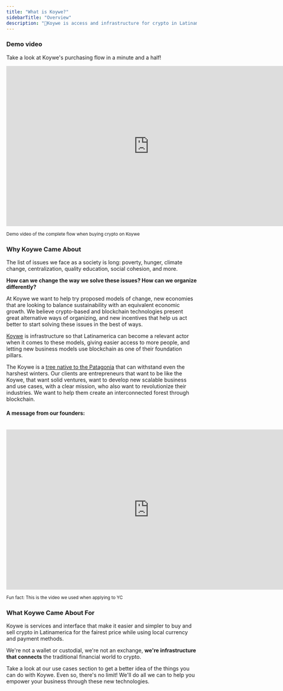 ```yaml
---
title: "What is Koywe?"
sidebarTitle: "Overview"
description: "🌳Koywe is access and infrastructure for crypto in Latinamerica."
---
```


### Demo video

Take a look at Koywe's purchasing flow in a minute and a half!

<iframe
  width="753"
  height="424"
  src="https://www.youtube.com/embed/3Idumr8KGvI"
  title="Koywe Flujo Completo"
  frameborder="0"
  allow="accelerometer; autoplay; clipboard-write; encrypted-media; gyroscope; picture-in-picture; web-share"
  allowfullscreen
></iframe>

<sub>Demo video of the complete flow when buying crypto on Koywe</sub>

### Why Koywe Came About

The list of issues we face as a society is long: poverty, hunger, climate
change, centralization, quality education, social cohesion, and more.

**How can we change the way we solve these issues? How can we organize
differently?**

At Koywe we want to help try proposed models of change, new economies that are
looking to balance sustainability with an equivalent economic growth. We believe
crypto-based and blockchain technologies present great alternative ways of
organizing, and new incentives that help us act better to start solving these
issues in the best of ways.

[Koywe](https://koywe.com) is infrastructure so that Latinamerica can become a
relevant actor when it comes to these models, giving easier access to more
people, and letting new business models use blockchain as one of their
foundation pillars.

The Koywe is a
[tree native to the Patagonia](https://es.wikipedia.org/wiki/Nothofagus%5Fdombeyi)
that can withstand even the harshest winters. Our clients are entrepreneurs that
want to be like the Koywe, that want solid ventures, want to develop new
scalable business and use cases, with a clear mission, who also want to
revolutionize their industries. We want to help them create an interconnected
forest through blockchain.

#### A message from our founders:

<br />

<iframe
  width="753"
  height="424"
  src="https://www.youtube.com/embed/KXZDRw9UBwM"
  title="Koywe Intro"
  frameborder="0"
  allow="accelerometer; autoplay; clipboard-write; encrypted-media; gyroscope; picture-in-picture; web-share"
  allowfullscreen
></iframe>

<sub>Fun fact: This is the video we used when applying to YC</sub>

### What Koywe Came About For

Koywe is services and interface that make it easier and simpler to buy and sell
crypto in Latinamerica for the fairest price while using local currency and
payment methods.

We're not a wallet or custodial, we're not an exchange, **we're infrastructure
that connects** the traditional financial world to crypto.

Take a look at our use cases section to get a better idea of the things you can
do with Koywe. Even so, there's no limit! We'll do all we can to help you
empower your business through these new technologies.
